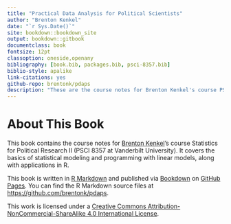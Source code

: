 ```yaml
--- 
title: "Practical Data Analysis for Political Scientists"
author: "Brenton Kenkel"
date: "`r Sys.Date()`"
site: bookdown::bookdown_site
output: bookdown::gitbook
documentclass: book
fontsize: 12pt
classoption: oneside,openany
bibliography: [book.bib, packages.bib, psci-8357.bib]
biblio-style: apalike
link-citations: yes
github-repo: brentonk/pdaps
description: "These are the course notes for Brenton Kenkel's course PSCI 8357: Statistics for Political Research II.  They may or may not also be useful in their own right."
---
```


<!-- bookdown::render_book("index.Rmd", "bookdown::pdf_book", output_dir = ".") -->

# About This Book

This book contains the course notes for [Brenton Kenkel](http://bkenkel.com)'s course Statistics for Political Research II (PSCI 8357 at Vanderbilt University).  It covers the basics of statistical modeling and programming with linear models, along with applications in R.

This book is written in [R Markdown](http://rmarkdown.rstudio.com) and published via [Bookdown](https://bookdown.org) on [GitHub Pages](https://pages.github.com).  You can find the R Markdown source files at <https://github.com/brentonk/pdaps>.

This work is licensed under a [Creative Commons Attribution-NonCommercial-ShareAlike 4.0 International License](http://creativecommons.org/licenses/by-nc-sa/4.0/).
